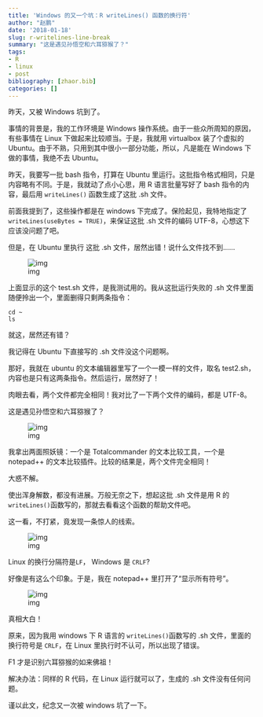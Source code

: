 ```yaml
---
title: 'Windows 的又一个坑：R writeLines() 函数的换行符'
author: "赵鹏"
date: '2018-01-18'
slug: r-writelines-line-break
summary: "这是遇见孙悟空和六耳猕猴了？"
tags:
- R
- linux
- post
bibliography: [zhaor.bib]
categories: []
---
```






昨天，又被 Windows 坑到了。

事情的背景是，我的工作环境是 Windows 操作系统。由于一些众所周知的原因，有些事情在 Linux 下做起来比较顺当。于是，我就用 virtualbox 装了个虚拟的 Ubuntu。由于不熟，只用到其中很小一部分功能，所以，凡是能在 Windows 下做的事情，我绝不去 Ubuntu。

昨天，我要写一批 bash 指令，打算在 Ubuntu 里运行。这批指令格式相同，只是内容略有不同。于是，我就动了点小心思，用 R 语言批量写好了 bash 指令的内容，最后用 `writeLines()` 函数生成了这批 .sh 文件。

前面我提到了，这些操作都是在 windows 下完成了。保险起见，我特地指定了 `writeLines(useBytes = TRUE)`，来保证这批 .sh 文件的编码 UTF-8，心想这下应该没问题了吧。

但是，在 Ubuntu 里执行 这批 .sh 文件，居然出错！说什么文件找不到......

![img](https://steemitimages.com/0x0/https://github.com/pzhaonet/keller/raw/master/figtemp/2018-01-17_153445.jpg)

上面显示的这个 test.sh 文件，是我测试用的。我从这批运行失败的 .sh 文件里面随便拎出一个，里面删得只剩两条指令：



```
cd ~
ls
```
就这，居然还有错？

我记得在 Ubuntu 下直接写的 .sh 文件没这个问题啊。

那好，我就在 ubuntu 的文本编辑器里写了一个一模一样的文件，取名 test2.sh，内容也是只有这两条指令。然后运行，居然好了！

肉眼去看，两个文件都完全相同！我对比了一下两个文件的编码，都是 UTF-8。

这是遇见孙悟空和六耳猕猴了？

![img](https://steemitimages.com/0x0/https://github.com/pzhaonet/keller/raw/master/figtemp/2018-01-17_153646.jpg)

我拿出两面照妖镜：一个是 Totalcommander 的文本比较工具，一个是 notepad++ 的文本比较插件。比较的结果是，两个文件完全相同！

大惑不解。

使出浑身解数，都没有进展。万般无奈之下，想起这批 .sh 文件是用 R 的 `writeLines()`函数写的，那就去看看这个函数的帮助文件吧。

这一看，不打紧，竟发现一条惊人的线索。

![img](https://steemitimages.com/0x0/https://github.com/pzhaonet/keller/raw/master/figtemp/2018-01-17-001.jpg)

Linux 的换行分隔符是`LF`， Windows 是 `CRLF`?

好像是有这么个印象。于是，我在 notepad++ 里打开了“显示所有符号”。

![img](https://steemitimages.com/0x0/https://github.com/pzhaonet/keller/raw/master/figtemp/2018-01-17_153657.jpg)

真相大白！


原来，因为我用 windows 下 R 语言的 `writeLines()`函数写的 .sh 文件，里面的换行符号是 `CRLF`，在 Linux 里执行时不认可，所以出现了错误。

F1 才是识别六耳猕猴的如来佛祖！

解决办法：同样的 R 代码，在 Linux 运行就可以了，生成的 .sh 文件没有任何问题。

谨以此文，纪念又一次被 windows 坑了一下。